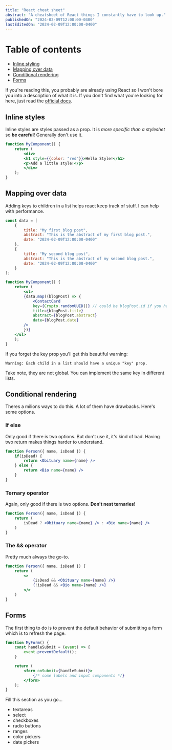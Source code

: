 ```yaml
---
title: "React cheat sheet"
abstract: "A cheatsheet of React things I constantly have to look up."
publishedOn: "2024-02-09T12:00:00-0400"
lastEditedOn: "2024-02-09T12:00:00-0400"
---
```


# Table of contents
- [Inline styling](#inline)
- [Mapping over data](#map)
- [Conditional rendering](#conditional-rendering)
- [Forms](#forms)

If you're reading this, you probably are already using React so I won't bore you into a description of what it is. If you don't find what you're looking for here, just read the <a target="_blank" rel="noopener noreferrer" href="https://react.dev/reference/react/">official docs</a>.

## <a id="inline"></a>Inline styles

Inline styles are styles passed as a prop. It is *more specific than a styleshet* so **be careful**! Generally don't use it.

```jsx
function MyComponent() {
    return (
        <div>
        <h1 style={{color: "red"}}>Hello Style!</h1>
        <p>Add a little style!</p>
        </div>
    );
}
```

## <a id="map"></a>Mapping over data

Adding keys to children in a list helps react keep track of stuff. I can help with performance.


```jsx
const data = [
    {
        title: "My first blog post",
        abstract: "This is the abstract of my first blog post.",
        date: "2024-02-09T12:00:00-0400"
    },
    {
        title: "My second blog post",
        abstract: "This is the abstract of my second blog post.",
        date: "2024-02-09T12:00:00-0400"
    }
];

function MyComponent() {
    return (
        <ul>
        {data.map((blogPost) => {
            <ContactCard
            key={Crypto.randomUUID()} // could be blogPost.id if you have one
            title={blogPost.title}
            abstract={blogPost.abstract}
            date={blogPost.date}
        />
        })}
    </ul>
    );
}
```

If you forget the key prop you'll get this beautiful warning:

```
Warning: Each child in a list should have a unique "key" prop.
```

Take note, they are not global. You can implement the same key in different lists.

## <a id="conditional-rendering"></a>Conditional rendering

Theres a milions ways to do this. A lot of them have drawbacks. Here's some options.

### If else

Only good if there is two options. But don't use it, it's kind of bad. Having two return makes things harder to understand.

```jsx
function Person({ name, isDead }) {
    if(isDead) {
        return <Obituary name={name} />
    } else {
        return <Bio name={name} />
    }
}
```

### Ternary operator

Again, only good if there is two options. **Don't nest ternaries**!

```jsx
function Person({ name, isDead }) {
    return (
        isDead ? <Obituary name={name} /> : <Bio name={name} />
    )
}
```

### The && operator

Pretty much always the go-to.

```jsx
function Person({ name, isDead }) {
    return (
        <>
            {isDead && <Obituary name={name} />}
            {!isDead && <Bio name={name} />}
        </>
    )
}
```

## <a id="forms"></a>Forms

The first thing to do is to prevent the default behavior of submitting a form which is to refresh the page.

```jsx
function MyForm() {
    const handleSubmit = (event) => {
        event.preventDefault();
    }

    return (
        <form onSubmit={handleSubmit}>
            {/* some labels and input components */}
        </form>
    );
}
```

Fill this section as you go...

- textareas
- select
- checkboxes
- radio buttons
- ranges
- color pickers
- date pickers
